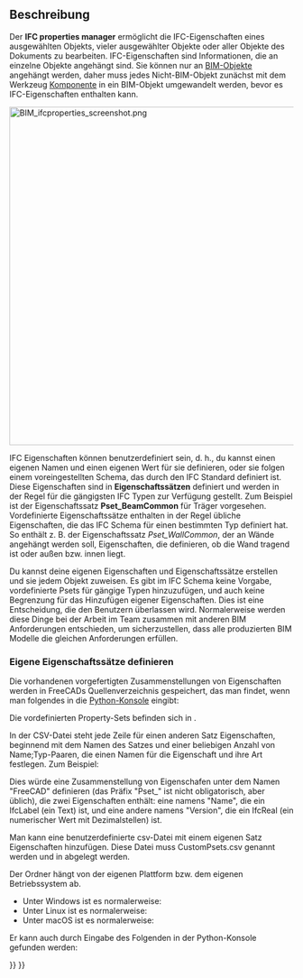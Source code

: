<languages/>

{{Docnav/de
|[[BIM_IfcQuantities/de|IfcGrößen]]
|[[BIM_Classification/de|Klassifizierung]]
|[[BIM_Workbench/de|BIM]]
|IconL=BIM_IfcQuantities.svg
|IconR=BIM_Classification.svg
|IconC=Workbench_BIM.svg
}}

{{GuiCommand/de
|Name=BIM IfcProperties
|Name/de=BIM IfcEigenschaften
|MenuLocation=Manage → Manage IFC properties...
|Workbenches=[[BIM_Workbench/de|BIM]]
}}

<span id="Description"></span>
==Beschreibung==

Der '''IFC properties manager''' ermöglicht die IFC-Eigenschaften eines ausgewählten Objekts, vieler ausgewählter Objekte oder aller Objekte des Dokuments zu bearbeiten. IFC-Eigenschaften sind Informationen, die an einzelne Objekte angehängt sind. Sie können nur an [[BIM_Workbench/de|BIM-Objekte]] angehängt werden, daher muss jedes Nicht-BIM-Objekt zunächst mit dem Werkzeug [[Arch_Component/de|Komponente]] in ein BIM-Objekt umgewandelt werden, bevor es IFC-Eigenschaften enthalten kann.

[[Image:BIM_ifcproperties_screenshot.png|600px]]
{{Caption|IFC-Properties-Manager}}

IFC Eigenschaften können benutzerdefiniert sein, d. h., du kannst einen eigenen Namen und einen eigenen Wert für sie definieren, oder sie folgen einem voreingestellten Schema, das durch den IFC Standard definiert ist. Diese Eigenschaften sind in '''Eigenschaftssätzen''' definiert und werden in der Regel für die gängigsten IFC Typen zur Verfügung gestellt. Zum Beispiel ist der Eigenschaftssatz '''Pset_BeamCommon''' für Träger vorgesehen. Vordefinierte Eigenschaftssätze enthalten in der Regel übliche Eigenschaften, die das IFC Schema für einen bestimmten Typ definiert hat. So enthält z. B. der Eigenschaftssatz ''Pset_WallCommon'', der an Wände angehängt werden soll, Eigenschaften, die definieren, ob die Wand tragend ist oder außen bzw. innen liegt.

Du kannst deine eigenen Eigenschaften und Eigenschaftssätze erstellen und sie jedem Objekt zuweisen. Es gibt im IFC Schema keine Vorgabe, vordefinierte Psets für gängige Typen hinzuzufügen, und auch keine Begrenzung für das Hinzufügen eigener Eigenschaften. Dies ist eine Entscheidung, die den Benutzern überlassen wird. Normalerweise werden diese Dinge bei der Arbeit im Team zusammen mit anderen BIM Anforderungen entschieden, um sicherzustellen, dass alle produzierten BIM Modelle die gleichen Anforderungen erfüllen.

<span id="Defining_your_own_property_sets"></span>
=== Eigene Eigenschaftssätze definieren ===

Die vorhandenen vorgefertigten Zusammenstellungen von Eigenschaften werden in FreeCADs Quellenverzeichnis gespeichert, das man findet, wenn man folgendes in die [[Python_console/de|Python-Konsole]] eingibt:

{{Code|code=
FreeCAD.getResourceDir()
}}

Die vordefinierten Property-Sets befinden sich in {{FileName|/Mod/BIM/Presets/pset_definitions.csv}}.

In der CSV-Datei steht jede Zeile für einen anderen Satz Eigenschaften, beginnend mit dem Namen des Satzes und einer beliebigen Anzahl von Name;Typ-Paaren, die einen Namen für die Eigenschaft und ihre Art festlegen. Zum Beispiel:

{{Code|lang=text|code=
Pset_FreeCAD;Name;IfcLabel;Version;IfcReal
}}

Dies würde eine Zusammenstellung von Eigenschafen unter dem Namen "FreeCAD" definieren (das Präfix "Pset_" ist nicht obligatorisch, aber üblich), die zwei Eigenschaften enthält: eine namens "Name", die ein IfcLabel (ein Text) ist, und eine andere namens "Version", die ein IfcReal (ein numerischer Wert mit Dezimalstellen) ist.

Man kann eine benutzerdefinierte csv-Datei mit einem eigenen Satz Eigenschaften hinzufügen. Diese Datei muss CustomPsets.csv genannt werden und in {{FileName|$USERAPPDATA/BIM}} abgelegt werden.

Der Ordner {{FileName|$USERAPPDATA}} hängt von der eigenen Plattform bzw. dem eigenen Betriebssystem ab.
* Unter Windows ist es normalerweise: {{FileName|%APPDATA%/FreeCAD}}
* Unter Linux ist es normalerweise: {{FileName|$HOME/.FreeCAD}}
* Unter macOS ist es normalerweise: {{FileName|$HOME/Library/Preferences/FreeCAD}}

Er kann auch durch Eingabe des Folgenden in der Python-Konsole gefunden werden:

{{Code|code=
FreeCAD.getUserAppDataDir()
}}


{{Docnav/de
|[[BIM_IfcQuantities/de|IfcGrößen]]
|[[BIM_Classification/de|Klassifizierung]]
|[[BIM_Workbench/de|BIM]]
|IconL=BIM_IfcQuantities.svg
|IconR=BIM_Classification.svg
|IconC=Workbench_BIM.svg
}}

{{BIM_Tools_navi{{#translation:}}}}
{{Userdocnavi{{#translation:}}}}